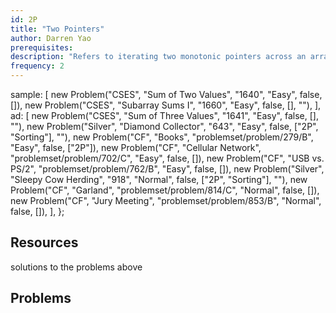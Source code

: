 ```yaml
---
id: 2P
title: "Two Pointers"
author: Darren Yao
prerequisites:
description: "Refers to iterating two monotonic pointers across an array to search for a pair of indices satisfying some condition in linear time."
frequency: 2
---
```



  sample: [
    new Problem("CSES", "Sum of Two Values", "1640", "Easy", false, []),
    new Problem("CSES", "Subarray Sums I", "1660", "Easy", false, [], ""),
  ],
  ad: [
    new Problem("CSES", "Sum of Three Values", "1641", "Easy", false, [], ""),
    new Problem("Silver", "Diamond Collector", "643", "Easy", false, ["2P", "Sorting"], ""),
    new Problem("CF", "Books", "problemset/problem/279/B", "Easy", false, ["2P"]),
    new Problem("CF", "Cellular Network", "problemset/problem/702/C", "Easy", false, []),
    new Problem("CF", "USB vs. PS/2", "problemset/problem/762/B", "Easy", false, []),
    new Problem("Silver", "Sleepy Cow Herding", "918", "Normal", false, ["2P", "Sorting"], ""),
    new Problem("CF", "Garland", "problemset/problem/814/C", "Normal", false, []),
    new Problem("CF", "Jury Meeting", "problemset/problem/853/B", "Normal", false, []),
  ],
};

<Problems problems={problems.sample} />

## Resources

<Resources>
  <Resource source="CPH" title="8.1 - Two Pointers" starred>solutions to the problems above</Resource>
  <Resource source="IUSACO" title="14.1 - Two Pointers"></Resource>
</Resources>

## Problems

<Problems problems={problems.ad} />